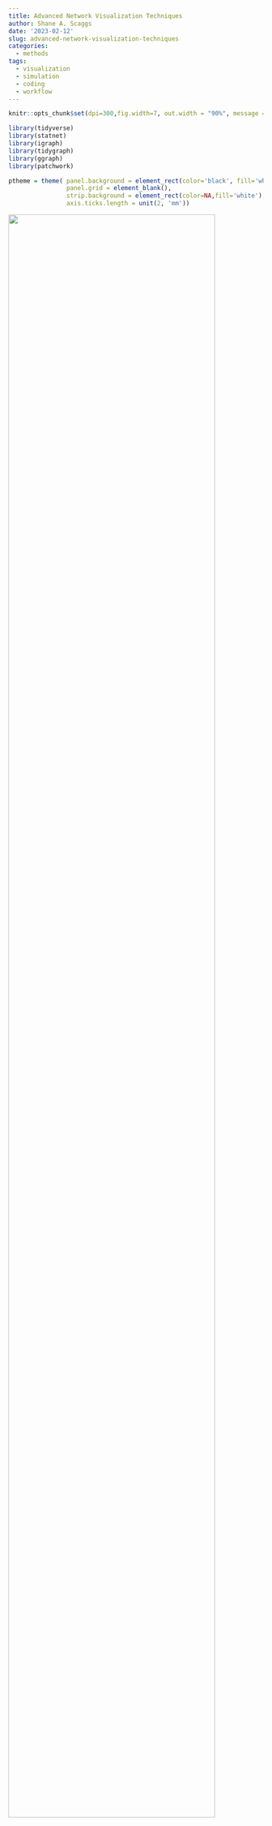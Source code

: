 ```yaml
---
title: Advanced Network Visualization Techniques
author: Shane A. Scaggs
date: '2023-02-12'
slug: advanced-network-visualization-techniques
categories:
  - methods
tags:
  - visualization
  - simulation
  - coding
  - workflow
---
```


```r
knitr::opts_chunk$set(dpi=300,fig.width=7, out.width = "90%", message = F, warning = F)
```


```r
library(tidyverse)
library(statnet)
library(igraph)
library(tidygraph)
library(ggraph)
library(patchwork)

ptheme = theme( panel.background = element_rect(color='black', fill='white'), 
                panel.grid = element_blank(), 
                strip.background = element_rect(color=NA,fill='white'),
                axis.ticks.length = unit(2, 'mm'))
```

![](images/network spaghetti.JPG){width=90%}

Picture this: You're working on project and you've just finished collecting all your network data. You've worked hard to get a complete network and you're eager to start analyzing it. You power up your computer, load up Rstudio, and after lots of careful wrangling and tidying, you're ready to plot the network. With great anticipation, you write a little code and WHAM! you get hit with a hot plate of spaghetti and meatballs. 

Anyone who has tried to visualize a network that is even remotely  [dense](https://seng.netlify.app/2021/12/22/size-structure-and-density/) can probably relate to this experience. That's because networks are complex, multidimensional objects; some of the most difficult objects to visualize. 

# Simplicity of design and the data density problem 

The great statistician Edward Tufte is an expert at data visualization. His book *The Visual Display of Quantitative Information* gives us many guidelines for designing pleasant graphs. But there are two bits of information that will specifically help us understand how to produce effective network visualizations. The first comes from one of his most well known quotations: 

> Graphical elegance is often found in simplicity of design and complexity of data. 

Networks are, by definition, complex objects. This is true even for graphs with a small quantity of nodes and edges. The inherent complexity of networks means that we must **always** strive for simplicity when we visualize a network. This means you have no choice but to minimize the number of visual aesthetics used in the visualization. Ask yourself: what is the single most essential feature of this network that I want the my audience to appreciate? Let this essence guide your design. 

The second piece of advice is to maximize data density, within reason. This principle, for example, guides our decisions about the range of values on the axes of any plot. The axes to be constrained to the range of values for which we actually have data. 

```r
N = 100
x = rnorm(N)
y = rnorm(N, x, 2)
d = data.frame(x,y)

d %>%  
    ggplot( aes(x=x, y=y) ) + ptheme + 
    geom_point( size=2, pch=21 ) + 
    xlim(c(-4,4)) + 
    ylim(c(-10,10)) +
    labs(title="Low density scatterplot") + 

d %>%  
    ggplot( aes(x=x, y=y) ) + ptheme + 
    geom_point( size=2, pch=21 ) + 
    labs(title="High density scatterplot")
```
Fixing data density problems in conventional graphs, like the scatterplots above, can be pretty simple. But networks pose problems because they tend to have high data density to begin with. This make any additional aesthetic choice risky because it can take us beyond a reasonable data density that viewers can actually comprehend. There is also no straight forward way to change axes or omit nodes and edges without distorting our representation of the network structure. 

Let's look at some techniques to deal with data density and then we will move on to some other graphical challenges with networks. 

# Start with a simulation 

Let's start by simulating a network that we can use to illustrate some of these techniques. For details about how to simulate networks using `statnet`, check out our [previous post](https://seng.netlify.app/meetings/introduction-to-network-simulation-with-statnet/) on the topic. We want to use a simulation because 1) we can create challenges and learn to overcome them, and 2) we know the correct answers for the graph structure and the attributes, which helps us know whether we have been successful or not. 

We will simulate a network composed of three groups who tend to form edges with other agents of the same group. This is a homophilous network, and we will keep it fairly dense. 

```r
# load package
library(statnet )

# seed for reproducibility
set.seed(777)

# how many nodes? how many groups?  
N = 60 
groups = c('G1','G2','G3')

# initialize empty network 
empty_g = network( N, directed = TRUE, density = 0 )

# create group attribute 
empty_g %v% 'group' = sample( groups, size = N, replace = TRUE )

# set parameters for edge density (edges) and homophily (nodematch) and reciprocity (mutual)
# remember these are in log-odds where 0 = 50/50
pars = c(-4,1,2) 

# simulate 
sim_g = simulate( empty_g ~ edges + nodematch('group') + mutual, coef = pars )
plot(sim_g)
```

# Highlighting group structure

This graph is structured by three groups. We know because we wrote the simulation. But this structure is not obvious from the graph you see above. It looks like spaghetti and meatballs. A good starting point would be to color each node according to it's group. 

```r
# load packages 
library(tidygraph)
library(ggraph)

sim_g %>% 
    as_tbl_graph %>%
    ggraph() + 
    theme_graph() + 
    geom_edge_link() + 
    geom_node_point( aes(color=group) )
```

This helps a little bit, but we can do better. 

## Using small multiples 

Tufte advises us to use *small multiples* -- repeated versions of the same graph with different emphases -- to maintain data density while improved clarity. When using tools like `ggplot2` or `graph`, we can create small multiples by using *facets*. 

Facetting takes a graph and splits it into multiple smaller graphs based on a factor. In this case, we want to split the graph based on `group`, a node attribute. For this we want to use `facet_nodes`. 

```r
sim_g %>% 
    as_tbl_graph %>%
    ggraph() + 
    theme_graph() + 
    geom_edge_link() + 
    geom_node_point( aes(color=group) ) + 
    facet_nodes(~group)
```

Now we are able to see more clearly how each group is connected in the graph. However, this technique does pose a new problem: it is too easy to assume that these are three separate networks. There are two ways to solve this problem, and they both will require a package called `patchwork`. This package allows us to combine multiple graphs using `+` for side to side and `/` for top and bottom^[`patchwork` has many other functions that allow you to assemble plot layouts, add labels to plots, and choose relative heights and widths. Learn more from the author at https://patchwork.data-imaginist.com/].

### Option 1: Add a reference graph 

One choice we have is to plot the network in full as a reference and then use the facets to draw out the subgraphs. We just add them together with `patchwork`. 

```r
# full network 
full = sim_g %>% 
    as_tbl_graph %>%
    ggraph() + 
    theme_graph() + 
    geom_edge_link() + 
    geom_node_point( aes(color=group) ) + 
    theme(legend.position = 'none') + 
    ggtitle("Full network")

# sub graphs
sub = sim_g %>% 
    as_tbl_graph %>%
    ggraph() + 
    theme_graph() + 
    geom_edge_link() + 
    geom_node_point( aes(color=group) ) + 
    facet_nodes(~group) + 
    ggtitle("Network subgroups")


full + sub + plot_layout(widths = c(2,5))
```

All we have really done in this new graph is the following: 

1. Plot the full network.
2. Plot the faceted version.
3. Save plots as objects and add them together. 
4. Provide titles with `ggtitle`. 
5. Remove the legend from the first graph; it is redundant.
6. Adjust the relative widths using `plot_layout`. 

There is more we could do to make it even prettier but this really helps clarify the full network. 

### Option 2: Plot three separate networks with different emphases 

The second option is similar to the first but takes a different path. We will plot the network three separate times but in each graph, we will de-emphasize all but one group. Again, we can string these together using `patchwork`. 

This approach is slightly more complicated then the first because we want to emphasize both the nodes and edges in each group. To do this, we need to create edge attributes for edges that connect occur between groups `r groups` as well those edges that are not homophilous. 

```r
sim_g = sim_g %>%
    as_tbl_graph() %>%
    activate(edges) %>%
    mutate(group_from = .N()$group[from], 
           group_to = .N()$group[to], 
           group_match = ifelse( group_from == 'G1' & group_to == 'G1', 'G1', 
                         ifelse( group_from == 'G2' & group_to == 'G2', 'G2', 
                         ifelse( group_from == 'G3' & group_to == 'G3', 'G3', 'No match' ))))
sim_g
```

This code looks a bit more intimidating than it really is. What we have are two essential steps: 

1. Code each edge according to the group of each sender (`group_from`) and each receiver (`group_to`). This is done by activating the edges (`activate(edges)`) and then using the `.N()$group[from]` to pull out the node attributes at each edge. 
2. Next, we use these two new edge attributes within some nested `ifelse` statements where we ask if the groups are the same, and if so, assign that group to the edge. 

One we have those attributes, we can use them to color the nodes and edges. 

```r
g1 = sim_g %>%
    ggraph() + 
    theme_graph() + 
    geom_edge_link( aes(color=group_match) ) + 
    geom_node_point( aes( color=group) ) + 
    scale_edge_color_manual( values = c('#ad003f','#cccccc77','#cccccc77','#cccccc77'), guide = NULL) + 
    scale_color_manual(values = c('#ad003f','#cccccc77','#cccccc77'), guide = NULL) + 
    ggtitle('Group 1')
                                        
g2 = sim_g %>%
    ggraph() + 
    theme_graph() + 
    geom_edge_link( aes(color=group_match) ) + 
    geom_node_point( aes( color=group) ) + 
    scale_edge_color_manual( values = c('#cccccc77','#d2a52e','#cccccc77','#cccccc77'), guide = NULL) + 
    scale_color_manual(values = c('#cccccc77','#d2a52e','#cccccc77'), guide = NULL) + 
    ggtitle('Group 2')   

g3 = sim_g %>%
    ggraph() + 
    theme_graph() + 
    geom_edge_link( aes(color=group_match) ) + 
    geom_node_point( aes( color=group) ) + 
    scale_edge_color_manual( values = c('#cccccc77','#cccccc77','#00c994','#cccccc77'), guide = NULL) + 
    scale_color_manual(values = c('#cccccc77','#cccccc77','#00c994'), guide = NULL) + 
    ggtitle('Group 3') 
                                        
g1 + g2 + g3
```

Now we've just repeated the same graph three times. We use an all grey palette and just switch out one of the grey colors for a emphasis color based on the position of the group name in the vector, e.g., group 1 is position 1 in the vector of color values. 

One complication with this approach is how to create a legend. There is a solution to this but it requires making plot with all the colors, extracting only the legend, and then plotting the legend alone in a fourth panel. I've gotten around this by using titles and explaining the colors in the caption. 

### A note on layouts 

We will focus on layouts a bit more later on in this post, but I just want to make one thing explicit about the two examples above:

> The layout must be the same for each graph, otherwise it will be impossible to visually compare the structure across graphs. 

The layout for these graphs is the `ggraph` default called `"stress"`. Because this layout does not randomly change each time we make a plot -- unlike Fruchterman-Reingold layouts, for example -- we don't need to do anything special. But if you want to use a different layout that has more randomness to it, you can save the layout first and then reuse it. This is done within `igraph` but can be transferred to `ggraph` with no problems.

```r
# same layout fr 
lo = layout_with_fr(sim_g)
plot(sim_g, layout = lo)

# use lo in ggraph 
sim_g %>%
    ggraph(layout = lo) +
    geom_edge_link() + 
    geom_node_point()
```

